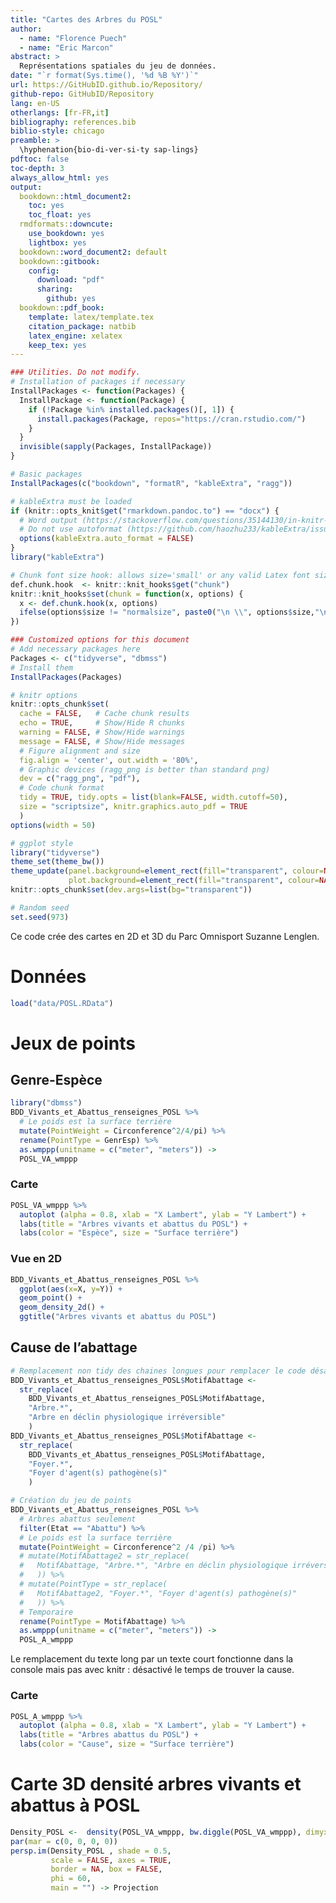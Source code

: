 ```yaml
---
title: "Cartes des Arbres du POSL"
author:
  - name: "Florence Puech"
  - name: "Eric Marcon"
abstract: >
  Représentations spatiales du jeu de données.
date: "`r format(Sys.time(), '%d %B %Y')`"
url: https://GitHubID.github.io/Repository/
github-repo: GitHubID/Repository
lang: en-US
otherlangs: [fr-FR,it]
bibliography: references.bib
biblio-style: chicago
preamble: >
  \hyphenation{bio-di-ver-si-ty sap-lings}
pdftoc: false
toc-depth: 3
always_allow_html: yes
output:
  bookdown::html_document2:
    toc: yes
    toc_float: yes
  rmdformats::downcute:
    use_bookdown: yes
    lightbox: yes
  bookdown::word_document2: default
  bookdown::gitbook:
    config:
      download: "pdf"
      sharing:
        github: yes
  bookdown::pdf_book:
    template: latex/template.tex
    citation_package: natbib
    latex_engine: xelatex
    keep_tex: yes
---
```


```r
### Utilities. Do not modify.
# Installation of packages if necessary
InstallPackages <- function(Packages) {
  InstallPackage <- function(Package) {
    if (!Package %in% installed.packages()[, 1]) {
      install.packages(Package, repos="https://cran.rstudio.com/")
    }
  }
  invisible(sapply(Packages, InstallPackage))
}

# Basic packages
InstallPackages(c("bookdown", "formatR", "kableExtra", "ragg"))

# kableExtra must be loaded 
if (knitr::opts_knit$get("rmarkdown.pandoc.to") == "docx") {
  # Word output (https://stackoverflow.com/questions/35144130/in-knitr-how-can-i-test-for-if-the-output-will-be-pdf-or-word)
  # Do not use autoformat (https://github.com/haozhu233/kableExtra/issues/308)
  options(kableExtra.auto_format = FALSE)
}
library("kableExtra")

# Chunk font size hook: allows size='small' or any valid Latex font size in chunk options
def.chunk.hook  <- knitr::knit_hooks$get("chunk")
knitr::knit_hooks$set(chunk = function(x, options) {
  x <- def.chunk.hook(x, options)
  ifelse(options$size != "normalsize", paste0("\n \\", options$size,"\n\n", x, "\n\n \\normalsize"), x)
})
```

```r
### Customized options for this document
# Add necessary packages here
Packages <- c("tidyverse", "dbmss")
# Install them
InstallPackages(Packages)

# knitr options
knitr::opts_chunk$set(
  cache = FALSE,   # Cache chunk results
  echo = TRUE,     # Show/Hide R chunks
  warning = FALSE, # Show/Hide warnings
  message = FALSE, # Show/Hide messages
  # Figure alignment and size
  fig.align = 'center', out.width = '80%',
  # Graphic devices (ragg_png is better than standard png)
  dev = c("ragg_png", "pdf"),
  # Code chunk format
  tidy = TRUE, tidy.opts = list(blank=FALSE, width.cutoff=50),
  size = "scriptsize", knitr.graphics.auto_pdf = TRUE
  )
options(width = 50)

# ggplot style
library("tidyverse")
theme_set(theme_bw())
theme_update(panel.background=element_rect(fill="transparent", colour=NA),
             plot.background=element_rect(fill="transparent", colour=NA))
knitr::opts_chunk$set(dev.args=list(bg="transparent"))

# Random seed
set.seed(973)
```

Ce code crée des cartes en 2D et 3D du Parc Omnisport Suzanne Lenglen.

# Données

```r
load("data/POSL.RData")
```

# Jeux de points

## Genre-Espèce

```r
library("dbmss")
BDD_Vivants_et_Abattus_renseignes_POSL %>% 
  # Le poids est la surface terrière
  mutate(PointWeight = Circonference^2/4/pi) %>% 
  rename(PointType = GenrEsp) %>% 
  as.wmppp(unitname = c("meter", "meters")) -> 
  POSL_VA_wmppp
```
### Carte

```r
POSL_VA_wmppp %>% 
  autoplot (alpha = 0.8, xlab = "X Lambert", ylab = "Y Lambert") +
  labs(title = "Arbres vivants et abattus du POSL") +
  labs(color = "Espèce", size = "Surface terrière")
```

### Vue en 2D

```r
BDD_Vivants_et_Abattus_renseignes_POSL %>% 
  ggplot(aes(x=X, y=Y)) + 
  geom_point() + 
  geom_density_2d() + 
  ggtitle("Arbres vivants et abattus du POSL") 

```

## Cause de l'abattage

```r
# Remplacement non tidy des chaines longues pour remplacer le code désactivé
BDD_Vivants_et_Abattus_renseignes_POSL$MotifAbattage <- 
  str_replace(
    BDD_Vivants_et_Abattus_renseignes_POSL$MotifAbattage, 
    "Arbre.*", 
    "Arbre en déclin physiologique irréversible"
    )
BDD_Vivants_et_Abattus_renseignes_POSL$MotifAbattage <- 
  str_replace(
    BDD_Vivants_et_Abattus_renseignes_POSL$MotifAbattage, 
    "Foyer.*", 
    "Foyer d'agent(s) pathogène(s)"
    )

# Création du jeu de points
BDD_Vivants_et_Abattus_renseignes_POSL %>% 
  # Arbres abattus seulement
  filter(Etat == "Abattu") %>% 
  # Le poids est la surface terrière
  mutate(PointWeight = Circonference^2 /4 /pi) %>% 
  # mutate(MotifAbattage2 = str_replace(
  #   MotifAbattage, "Arbre.*", "Arbre en déclin physiologique irréversible"
  #   )) %>%
  # mutate(PointType = str_replace(
  #   MotifAbattage2, "Foyer.*", "Foyer d'agent(s) pathogène(s)"
  #   )) %>%
  # Temporaire
  rename(PointType = MotifAbattage) %>% 
  as.wmppp(unitname = c("meter", "meters")) -> 
  POSL_A_wmppp
```

Le remplacement du texte long par un texte court fonctionne dans la console mais pas avec knitr : désactivé le temps de trouver la cause.


### Carte

```r
POSL_A_wmppp %>% 
  autoplot (alpha = 0.8, xlab = "X Lambert", ylab = "Y Lambert") +
  labs(title = "Arbres abattus du POSL") +
  labs(color = "Cause", size = "Surface terrière")
```


# Carte 3D densité arbres vivants et abattus à POSL

```r
Density_POSL <-  density(POSL_VA_wmppp, bw.diggle(POSL_VA_wmppp), dimyx=c(128, 128))
par(mar = c(0, 0, 0, 0))
persp.im(Density_POSL , shade = 0.5,
         scale = FALSE, axes = TRUE,
         border = NA, box = FALSE,
         phi = 60,  
         main = "") -> Projection
```

